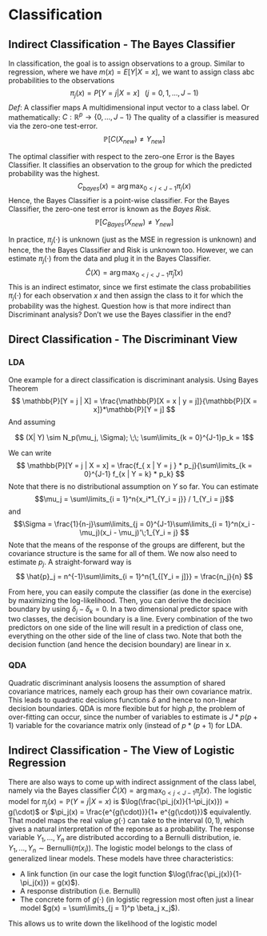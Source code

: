 # Classification
## Indirect Classification - The Bayes Classifier
In classification, the goal is to assign observations to a group. Similar to 
regression, where we have $m(x) = E[Y | X = x]$, we want to assign class abc
probabilities to the observations 
$$\pi_j (x) = P[Y = j | X = x] \;\;\;  (j = 0,1, ..., J-1)  $$
*Def*: A classifier maps A multidimensional input vector to a class label.
Or mathematically: $C: \mathbb{R}^p \rightarrow \{0, ..., J-1\}$
The quality of a classifier is measured via the zero-one test-error.
$$\mathbb{P}[C(X_{new}) \neq Y_{new}] $$

The optimal classifier with respect to the zero-one Error is the Bayes 
Classifier. It classifies an observation to the group for which the predicted 
probability was the highest.
$$ C_{bayes}(x) = \arg\max_{0<j<J-1}\pi_j(x)$$
Hence, the Bayes Classifier is a point-wise classifier.
For the Bayes Classifier, the zero-one test error is known as the *Bayes Risk*.
$$ \mathbb{P}[C_{Bayes}(X_{new}) \neq Y_{new}]$$

In practice, $\pi_j(\cdot)$ is unknown (just as the MSE in regression is 
unknown) and hence, the the Bayes Classifier and Risk is unknown too. However, 
we can estimate $\pi_j(\cdot)$ from the data and plug it in the Bayes Classifier.
$$\hat{C}(X) = \arg\max_{0<j<J-1}\hat{\pi}_j(x)$$
This is an indirect estimator, since we first estimate the class probabilities
$\pi_j(\cdot)$ for each observation $x$ and then assign the class to it for
which the probability was the highest.
Question how is that more indirect than Discriminant analysis? Don't we use
the Bayes classifier in the end?

## Direct Classification - The Discriminant View
### LDA
One example for a direct classification is discriminant analysis.
Using Bayes Theorem
$$ \mathbb{P}[Y = j | X] = \frac{\mathbb{P}[X = x | y = j]}{\mathbb{P}[X = x]}*\mathbb{P}[Y = j] $$
And assuming 

$$ (X| Y) \sim N_p(\mu_j, \Sigma); \;\; \sum\limits_{k = 0}^{J-1}p_k = 1$$ 

We can write
$$ \mathbb{P}[Y = j | X = x] = \frac{f_{ x | Y = j } * p_j}{\sum\limits_{k = 0}^{J-1} f_{x | Y = k} * p_k} $$
Note that there is no distributional assumption on $Y$ so far. You can estimate 
$$\mu_j = \sum\limits_{i = 1}^n{x_i*1_{Y_i = j}} / 1_{Y_i = j}$$
and 
$$\Sigma = \frac{1}{n-j}\sum\limits_{j = 0}^{J-1}\sum\limits_{i = 1}^n(x_i - \mu_j)(x_i - \mu_j)'\;1_{Y_i = j} $$
Note that the means of the response of the groups are different, but the 
covariance structure is the same for all of them.
We now also need to estimate $p_j$. A straight-forward way is 
$$ \hat{p}_j = n^{-1}\sum\limits_{i = 1}^n{1_{[Y_i = j]}} = \frac{n_j}{n} $$

From here, you can easily compute the classifier (as done in the exercise) by
maximizing the log-likelihood. Then, you can derive the decision boundary by 
using $\delta_j - \delta_k = 0$. In a two dimensional predictor space with 
two classes, the decision boundary is a line. Every combination of the two 
predictors on one side of the line will result in a prediction of class one, 
everything on the other side of the line of class two. Note that both the 
decision function (and hence the decision boundary) are linear in x.

### QDA
Quadratic discriminant analysis loosens the assumption of shared covariance 
matrices, namely each group has their own covariance matrix. This leads 
to quadratic decisions functions $\delta$ and hence to non-linear decision
boundaries.
QDA is more flexible but for high $p$, the problem of over-fitting can occur,
since the number of variables to estimate is $J*p(p+1)$ variable for the 
covariance matrix only (instead of $p*(p+1)$ for LDA.

## Indirect Classification - The View of Logistic Regression
There are also ways to come up with indirect assignment of the class label, 
namely via the Bayes classifier $\hat{C}(X) = \arg\max_{0<j<J-1}\hat{\pi}_j(x)$. 
The logistic model for $\pi_j(x) = \mathbb{P}(Y = j | X = x)$ is 
$\log(\frac{\pi_j(x)}{1-\pi_j(x)}) = g(\cdot)$ or 
$\pi_j(x) = \frac{e^{g(\cdot)}}{1+ e^{g(\cdot)}}$ equivalently. That model
maps the real value $g(\cdot)$ can take to the interval $(0, 1)$, which gives 
a natural interpretation of the reponse as a probability.
The response variable $Y_1, ..., Y_n$ are distributed according to a 
Bernulli distribution, ie. $Y_1, ..., Y_n \sim \textrm{Bernulli}(\pi(x_i))$. 
The logistic model belongs to the class of generalized linear models. 
These models have three characteristics:

* A link function (in our case the logit function 
  $\log(\frac{\pi_j(x)}{1-\pi_j(x)}) = g(x)$).
* A response distribution (i.e. Bernulli)
* The concrete form of $g(\cdot)$ (in logistic regression most often just 
  a linear model $g(x) = \sum\limits_{j = 1}^p \beta_j x_j$).

This allows us to write down the likelihood of the logistic model
\begin{equation} 
\begin{split}
L(\beta, (x_1, Y_1), ..., (x_n, Y_n))&  = \prod\limits_{i = 1}^n \mathbb{P}(Y_i = y_i)\\
 & =\prod\limits_{i = 1}^n \pi(x_i)^{Y_i-1}(1-\pi(x_i))^{Y_i-1}\\
\log(L(\cdot) & = \sum\limits_{i = 1}^n Y_i \pi(x_i) + (1 - Y_i) (1 - \pi(x_i))
\end{split}
(\#eq:var-beta)
\end{equation} 


